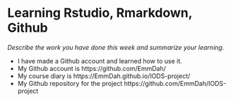 # Learning Rstudio, Rmarkdown, Github

*Describe the work you have done this week and summarize your learning.*

- I have made a Github account and learned how to use it. 
- My Github account is https://github.com/EmmDah/ 
- My course diary is https://EmmDah.github.io/IODS-project/
- My Github repository for the project https://github.com/EmmDah/IODS-project
